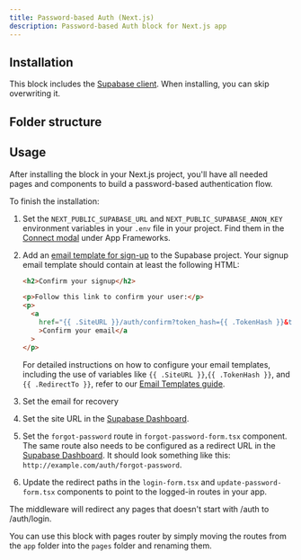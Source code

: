 ```yaml
---
title: Password-based Auth (Next.js)
description: Password-based Auth block for Next.js app
---
```


<BlockPreview name="password-based-auth/sign-up" />

## Installation

<BlockItem
  name="password-based-auth-nextjs"
  description="All needed components for the password based auth flow"
/>

This block includes the [Supabase client](/ui/docs/nextjs/client). When installing, you can skip overwriting it.

## Folder structure

<RegistryBlock itemName="password-based-auth-nextjs" />

## Usage

After installing the block in your Next.js project, you'll have all needed pages and components to build a password-based authentication flow.

To finish the installation:

1. Set the `NEXT_PUBLIC_SUPABASE_URL` and `NEXT_PUBLIC_SUPABASE_ANON_KEY` environment variables in your `.env` file in your project. Find them in the [Connect modal](https://supabase.com/dashboard/project/_?showConnect=true) under App Frameworks.
1. Add an [email template for sign-up](https://supabase.com/dashboard/project/_/auth/templates) to the Supabase project. Your signup email template should contain at least the following HTML:

   ```html
   <h2>Confirm your signup</h2>

   <p>Follow this link to confirm your user:</p>
   <p>
     <a
       href="{{ .SiteURL }}/auth/confirm?token_hash={{ .TokenHash }}&type=email&next={{ .RedirectTo }}"
       >Confirm your email</a
     >
   </p>
   ```

   For detailed instructions on how to configure your email templates, including the use of variables like `{{ .SiteURL }}`,`{{ .TokenHash }}`, and `{{ .RedirectTo }}`, refer to our [Email Templates guide](/docs/email-templates).

1. Set the email for recovery
1. Set the site URL in the [Supabase Dashboard](https://supabase.com/dashboard/project/_/auth/url-configuration).
1. Set the `forgot-password` route in `forgot-password-form.tsx` component. The same route also needs to be configured as a redirect URL in the [Supabase Dashboard](https://supabase.com/dashboard/project/_/auth/url-configuration). It should look something like this: `http://example.com/auth/forgot-password`.
1. Update the redirect paths in the `login-form.tsx` and `update-password-form.tsx` components to point to the logged-in routes in your app.

The middleware will redirect any pages that doesn't start with /auth to /auth/login.

You can use this block with pages router by simply moving the routes from the `app` folder into the `pages` folder and renaming them.
